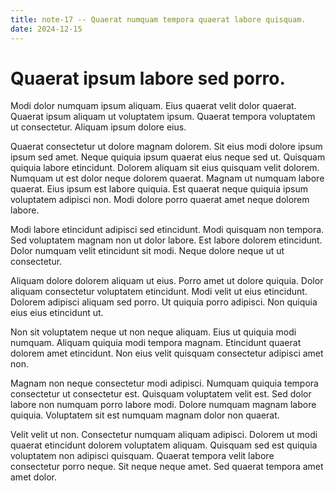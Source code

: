 ```yaml
---
title: note-17 -- Quaerat numquam tempora quaerat labore quisquam.
date: 2024-12-15
---
```


# Quaerat ipsum labore sed porro.

Modi dolor numquam ipsum aliquam. Eius quaerat velit dolor quaerat. Quaerat ipsum aliquam ut voluptatem ipsum. Quaerat tempora voluptatem ut consectetur. Aliquam ipsum dolore eius.

Quaerat consectetur ut dolore magnam dolorem. Sit eius modi dolore ipsum ipsum sed amet. Neque quiquia ipsum quaerat eius neque sed ut. Quisquam quiquia labore etincidunt. Dolorem aliquam sit eius quisquam velit dolorem. Numquam ut est dolor neque dolorem quaerat. Magnam ut numquam labore quaerat. Eius ipsum est labore quiquia. Est quaerat neque quiquia ipsum voluptatem adipisci non. Modi dolore porro quaerat amet neque dolorem labore.

Modi labore etincidunt adipisci sed etincidunt. Modi quisquam non tempora. Sed voluptatem magnam non ut dolor labore. Est labore dolorem etincidunt. Dolor numquam velit etincidunt sit modi. Neque dolore neque ut ut consectetur.

Aliquam dolore dolorem aliquam ut eius. Porro amet ut dolore quiquia. Dolor aliquam consectetur voluptatem etincidunt. Modi velit ut eius etincidunt. Dolorem adipisci aliquam sed porro. Ut quiquia porro adipisci. Non quiquia eius eius etincidunt ut.

Non sit voluptatem neque ut non neque aliquam. Eius ut quiquia modi numquam. Aliquam quiquia modi tempora magnam. Etincidunt quaerat dolorem amet etincidunt. Non eius velit quisquam consectetur adipisci amet non.

Magnam non neque consectetur modi adipisci. Numquam quiquia tempora consectetur ut consectetur est. Quisquam voluptatem velit est. Sed dolor labore non numquam porro labore modi. Dolore numquam magnam labore quiquia. Voluptatem sit est numquam magnam dolor non quaerat.

Velit velit ut non. Consectetur numquam aliquam adipisci. Dolorem ut modi quaerat etincidunt dolorem voluptatem aliquam. Quisquam sed est quiquia voluptatem non adipisci quisquam. Quaerat tempora velit labore consectetur porro neque. Sit neque neque amet. Sed quaerat tempora amet amet dolor.

